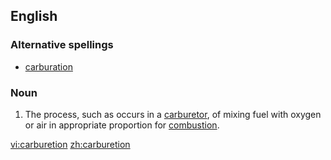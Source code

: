 ==English==

===Alternative spellings===
*[[carburation]]


===Noun===
{{en-noun}}

#The process, such as occurs in a [[carburetor]], of mixing fuel with oxygen or air in appropriate proportion for [[combustion]].

[[vi:carburetion]]
[[zh:carburetion]]